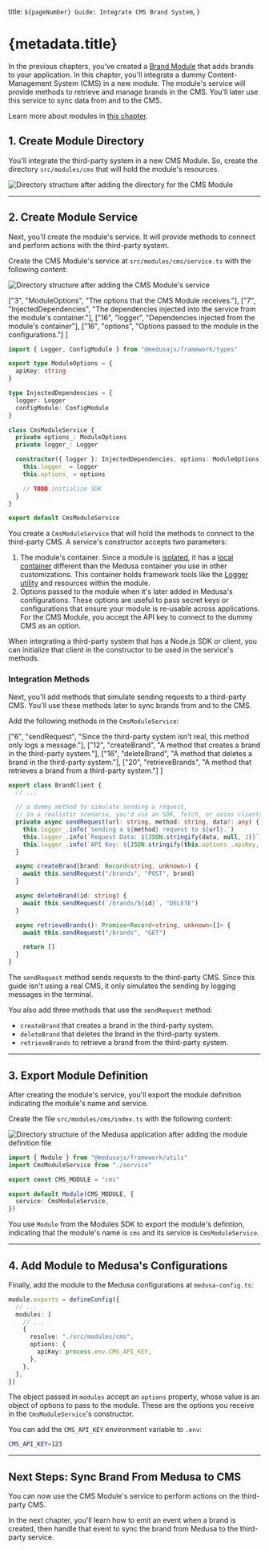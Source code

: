 
  title: `${pageNumber} Guide: Integrate CMS Brand System`,
}

# {metadata.title}

In the previous chapters, you've created a [Brand Module](../../custom-features/module/page.mdx) that adds brands to your application. In this chapter, you'll integrate a dummy Content-Management System (CMS) in a new module. The module's service will provide methods to retrieve and manage brands in the CMS. You'll later use this service to sync data from and to the CMS.

<Note>

Learn more about modules in [this chapter](../../../fundamentals/modules/page.mdx).

</Note>

## 1. Create Module Directory

You'll integrate the third-party system in a new CMS Module. So, create the directory `src/modules/cms` that will hold the module's resources.

![Directory structure after adding the directory for the CMS Module](https://res.cloudinary.com/dza7lstvk/image/upload/v1733492447/Medusa%20Book/cms-dir-overview-1_gasguk.jpg)

---

## 2. Create Module Service

Next, you'll create the module's service. It will provide methods to connect and perform actions with the third-party system.

Create the CMS Module's service at `src/modules/cms/service.ts` with the following content:

![Directory structure after adding the CMS Module's service](https://res.cloudinary.com/dza7lstvk/image/upload/v1733492583/Medusa%20Book/cms-dir-overview-2_zwcwh3.jpg)

  ["3", "ModuleOptions", "The options that the CMS Module receives."],
  ["7", "InjectedDependencies", "The dependencies injected into the service from the module's container."],
  ["16", "logger", "Dependencies injected from the module's container"],
  ["16", "options", "Options passed to the module in the configurations."]
]

```ts title="src/modules/cms/service.ts" highlights={serviceHighlights}
import { Logger, ConfigModule } from "@medusajs/framework/types"

export type ModuleOptions = {
  apiKey: string
}

type InjectedDependencies = {
  logger: Logger
  configModule: ConfigModule
}

class CmsModuleService {
  private options_: ModuleOptions
  private logger_: Logger

  constructor({ logger }: InjectedDependencies, options: ModuleOptions) {
    this.logger_ = logger
    this.options_ = options

    // TODO initialize SDK
  }
}

export default CmsModuleService
```

You create a `CmsModuleService` that will hold the methods to connect to the third-party CMS. A service's constructor accepts two parameters:

1. The module's container. Since a module is [isolated](../../../fundamentals/modules/isolation/page.mdx), it has a [local container](../../../fundamentals/modules/container/page.mdx) different than the Medusa container you use in other customizations. This container holds framework tools like the [Logger utility](../../../debugging-and-testing/logging/page.mdx) and resources within the module.
2. Options passed to the module when it's later added in Medusa's configurations. These options are useful to pass secret keys or configurations that ensure your module is re-usable across applications. For the CMS Module, you accept the API key to connect to the dummy CMS as an option.

When integrating a third-party system that has a Node.js SDK or client, you can initialize that client in the constructor to be used in the service's methods.

### Integration Methods

Next, you'll add methods that simulate sending requests to a third-party CMS. You'll use these methods later to sync brands from and to the CMS.

Add the following methods in the `CmsModuleService`:

  ["6", "sendRequest", "Since the third-party system isn't real, this method only logs a message."],
  ["12", "createBrand", "A method that creates a brand in the third-party system."],
  ["16", "deleteBrand", "A method that deletes a brand in the third-party system."],
  ["20", "retrieveBrands", "A method that retrieves a brand from a third-party system."]
]

```ts title="src/modules/brand/services/client.ts" highlights={methodsHighlights}
export class BrandClient {
  // ...

  // a dummy method to simulate sending a request,
  // in a realistic scenario, you'd use an SDK, fetch, or axios clients
  private async sendRequest(url: string, method: string, data?: any) {
    this.logger_.info(`Sending a ${method} request to ${url}.`)
    this.logger_.info(`Request Data: ${JSON.stringify(data, null, 2)}`)
    this.logger_.info(`API Key: ${JSON.stringify(this.options_.apiKey, null, 2)}`)
  }

  async createBrand(brand: Record<string, unknown>) {
    await this.sendRequest("/brands", "POST", brand)
  }

  async deleteBrand(id: string) {
    await this.sendRequest(`/brands/${id}`, "DELETE")
  }

  async retrieveBrands(): Promise<Record<string, unknown>[]> {
    await this.sendRequest("/brands", "GET")

    return []
  }
}
```

The `sendRequest` method sends requests to the third-party CMS. Since this guide isn't using a real CMS, it only simulates the sending by logging messages in the terminal.

You also add three methods that use the `sendRequest` method:

- `createBrand` that creates a brand in the third-party system.
- `deleteBrand` that deletes the brand in the third-party system.
- `retrieveBrands` to retrieve a brand from the third-party system.

---

## 3. Export Module Definition

After creating the module's service, you'll export the module definition indicating the module's name and service.

Create the file `src/modules/cms/index.ts` with the following content:

![Directory structure of the Medusa application after adding the module definition file](https://res.cloudinary.com/dza7lstvk/image/upload/v1733492991/Medusa%20Book/cms-dir-overview-3_b0byks.jpg)

```ts title="src/modules/cms/index.ts"
import { Module } from "@medusajs/framework/utils"
import CmsModuleService from "./service"

export const CMS_MODULE = "cms"

export default Module(CMS_MODULE, {
  service: CmsModuleService,
})
```

You use `Module` from the Modules SDK to export the module's defintion, indicating that the module's name is `cms` and its service is `CmsModuleService`.

---

## 4. Add Module to Medusa's Configurations

Finally, add the module to the Medusa configurations at `medusa-config.ts`:

```ts title="medusa-config.ts"
module.exports = defineConfig({
  // ...
  modules: [
    // ...
    {
      resolve: "./src/modules/cms",
      options: {
        apiKey: process.env.CMS_API_KEY,
      },
    },
  ], 
})
```

The object passed in `modules` accept an `options` property, whose value is an object of options to pass to the module. These are the options you receive in the `CmsModuleService`'s constructor.

You can add the `CMS_API_KEY` environment variable to `.env`:

```bash
CMS_API_KEY=123
```

---

## Next Steps: Sync Brand From Medusa to CMS

You can now use the CMS Module's service to perform actions on the third-party CMS.

In the next chapter, you'll learn how to emit an event when a brand is created, then handle that event to sync the brand from Medusa to the third-party service.
